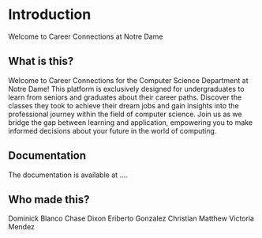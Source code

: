 # Introduction
 
Welcome to Career Connections at Notre Dame

## What is this?
Welcome to Career Connections for the Computer Science Department at Notre Dame! This platform is exclusively designed for undergraduates to learn from seniors and graduates about their career paths. Discover the classes they took to achieve their dream jobs and gain insights into the professional journey within the field of computer science. Join us as we bridge the gap between learning and application, empowering you to make informed decisions about your future in the world of computing.

## Documentation

The documentation is available at ....

## Who made this?

Dominick Blanco
Chase Dixon
Eriberto Gonzalez
Christian Matthew
Victoria Mendez

